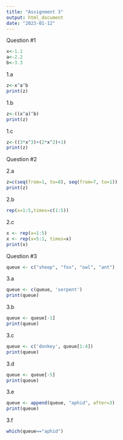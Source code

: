 ```yaml
---
title: "Assignment 3"
output: html_document
date: "2023-01-12"
---
```


Question #1
```r
x<-1.1
a<-2.2
b<-3.3
```
1.a
```r

z<-x^a^b
print(z)


```
1.b
```r

z<-((x^a)^b)
print(z)

```

1.c
```r
 
z<-((3*x^3)+(2*x^2)+1)
print(z)

```

Question #2

2.a
```r


z=c(seq(from=1, to=8), seq(from=7, to=1))
print(z)

```
2.b
```r

rep(x=1:5,times=c(1:5))

```

2.c
```r

x <- rep(x=1:5)
x <- rep(x=5:1, times=x)
print(x)
```

Question #3

```r
queue <- c("sheep", "fox", "owl", "ant")
```

3.a
```r
queue <- c(queue, 'serpent')
print(queue)
```
3.b
```r
queue <- queue[-1]
print(queue)
```
3.c
```r
queue <- c('donkey', queue[1:4])
print(queue)
```
3.d
```r
queue <- queue[-5]
print(queue)
```

3.e
```r
queue <- append(queue, "aphid", after=3)
print(queue)
```
3.f
```r
which(queue=="aphid")
```





